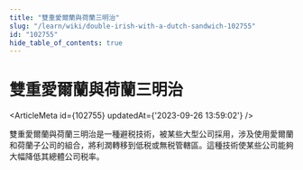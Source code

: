 ```yaml
---
title: "雙重愛爾蘭與荷蘭三明治"
slug: "/learn/wiki/double-irish-with-a-dutch-sandwich-102755"
id: "102755"
hide_table_of_contents: true
---
```



# 雙重愛爾蘭與荷蘭三明治

<ArticleMeta id={102755} updatedAt={'2023-09-26 13:59:02'} />
<div className='border-solid border-b border-t-0 my-4 border-[var(--ifm-color-gray-300)]' />

雙重愛爾蘭與荷蘭三明治是一種避税技術，被某些大型公司採用，涉及使用愛爾蘭和荷蘭子公司的組合，將利潤轉移到低税或無税管轄區。這種技術使某些公司能夠大幅降低其總體公司税率。
